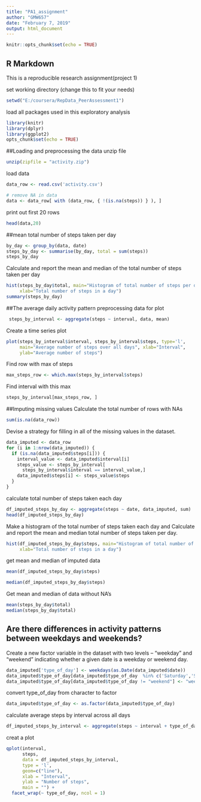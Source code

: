 ```yaml
---
title: "PA1_assignment"
author: "GMW657"
date: "February 7, 2019"
output: html_document
---
```


```r
knitr::opts_chunk$set(echo = TRUE)
```

## R Markdown

This is a reproducible research assignment(project 1)

set working directory (change this to fit your needs)
```r
setwd("E:/coursera/RepData_PeerAssessment1")
```
load all packages used in this exploratory analysis

```r
library(knitr)
library(dplyr)
library(ggplot2)
opts_chunk$set(echo = TRUE)
```
##Loading and preprocessing the data
unzip file
```r
unzip(zipfile = "activity.zip")
```
load data
```r
data_row <- read.csv('activity.csv')

# remove NA in data
data <- data_row[ with (data_row, { !(is.na(steps)) } ), ]
```
print out first 20 rows

```r
head(data,20)
```
##mean total number of steps taken per day
```r
by_day <- group_by(data, date)
steps_by_day <- summarise(by_day, total = sum(steps))
steps_by_day
```
Calculate and report the mean and median of the total number of steps taken per day
```r
hist(steps_by_day$total, main="Histogram of total number of steps per day", 
     xlab="Total number of steps in a day")
summary(steps_by_day)
```
##The average daily activity pattern
 preprocessing data for plot
```r
 steps_by_interval <- aggregate(steps ~ interval, data, mean)
```
Create a time series plot 
```r
plot(steps_by_interval$interval, steps_by_interval$steps, type='l', 
     main="Average number of steps over all days", xlab="Interval", 
     ylab="Average number of steps")
```
 Find row with max of steps
```r
max_steps_row <- which.max(steps_by_interval$steps)
```
Find interval with this max
```r
steps_by_interval[max_steps_row, ]
```
##Imputing missing values
Calculate the total number of rows with NAs
```r
sum(is.na(data_row))
```
Devise a strategy for filling in all of the missing values in the dataset. 
```r
data_imputed <- data_row
for (i in 1:nrow(data_imputed)) {
  if (is.na(data_imputed$steps[i])) {
    interval_value <- data_imputed$interval[i]
    steps_value <- steps_by_interval[
      steps_by_interval$interval == interval_value,]
    data_imputed$steps[i] <- steps_value$steps
  }
}
```
calculate  total number of steps taken each day
```r
df_imputed_steps_by_day <- aggregate(steps ~ date, data_imputed, sum)
head(df_imputed_steps_by_day)
```
Make a histogram of the total number of steps taken each day and Calculate and report the mean and median total number of steps taken per day. 
```r
hist(df_imputed_steps_by_day$steps, main="Histogram of total number of steps per day (imputed)", 
     xlab="Total number of steps in a day")
```
get mean and median of imputed data
```r
mean(df_imputed_steps_by_day$steps)

median(df_imputed_steps_by_day$steps)
```
Get mean and median of data without NA's
```r
mean(steps_by_day$total)
median(steps_by_day$total)
```
## Are there differences in activity patterns between weekdays and weekends?
Create a new factor variable in the dataset with two levels – “weekday” and “weekend” indicating whether a given date is a weekday or weekend day.
```r
data_imputed['type_of_day'] <- weekdays(as.Date(data_imputed$date))
data_imputed$type_of_day[data_imputed$type_of_day  %in% c('Saturday','Sunday') ] <- "weekend"
data_imputed$type_of_day[data_imputed$type_of_day != "weekend"] <- "weekday"
```
convert type_of_day from character to factor
```r
data_imputed$type_of_day <- as.factor(data_imputed$type_of_day)
```
calculate average steps by interval across all days
```r
df_imputed_steps_by_interval <- aggregate(steps ~ interval + type_of_day, data_imputed, mean)
```
creat a plot
```r
qplot(interval, 
      steps, 
      data = df_imputed_steps_by_interval, 
      type = 'l', 
      geom=c("line"),
      xlab = "Interval", 
      ylab = "Number of steps", 
      main = "") +
  facet_wrap(~ type_of_day, ncol = 1)
```

